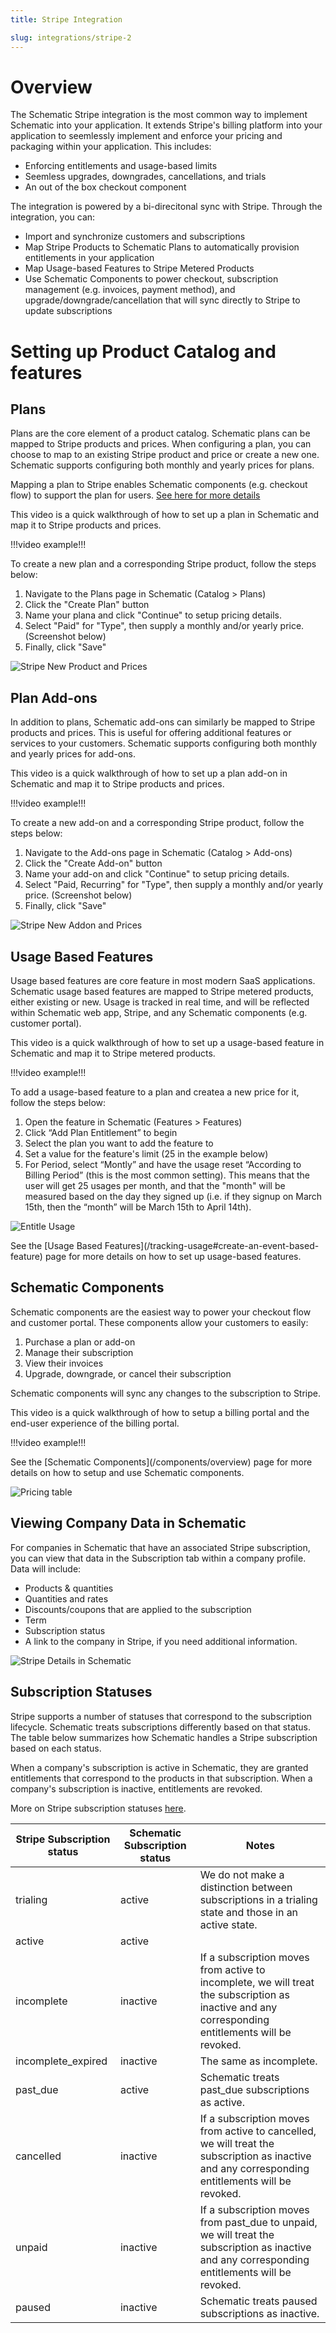 ```yaml
---
title: Stripe Integration

slug: integrations/stripe-2
---
```


# Overview

The Schematic Stripe integration is the most common way to implement Schematic into your application. It extends Stripe's billing platform into your application to seemlessly implement and enforce your pricing and packaging within your application. This includes: 

- Enforcing entitlements and usage-based limits
- Seemless upgrades, downgrades, cancellations, and trials
- An out of the box checkout component

The integration is powered by a bi-direcitonal sync with Stripe. Through the integration, you can:

- Import and synchronize customers and subscriptions 
- Map Stripe Products to Schematic Plans to automatically provision entitlements in your application
- Map Usage-based Features to Stripe Metered Products
- Use Schematic Components to power checkout, subscription management (e.g. invoices, payment method), and upgrade/downgrade/cancellation that will sync directly to Stripe to update subscriptions

# Setting up Product Catalog and features

## Plans

Plans are the core element of a product catalog. Schematic plans can be mapped to Stripe products and prices. When configuring a plan, you can choose to map to an existing Stripe product and price or create a new one. Schematic supports configuring both monthly and yearly prices for plans.

Mapping a plan to Stripe enables Schematic components (e.g. checkout flow) to support the plan for users. [See here for more details](#schematic-components)

This video is a quick walkthrough of how to set up a plan in Schematic and map it to Stripe products and prices.

!!!video example!!!

To create a new plan and a corresponding Stripe product, follow the steps below:
1. Navigate to the Plans page in Schematic (Catalog > Plans)
2. Click the "Create Plan" button
3. Name your plana and click "Continue" to setup pricing details.
4. Select "Paid" for "Type", then supply a monthly and/or yearly price. (Screenshot below)
5. Finally, click "Save"

![Stripe New Product and Prices](../../assets/images/stripe/stripe-new-product-prices.png)

## Plan Add-ons

In addition to plans, Schematic add-ons can similarly be mapped to Stripe products and prices. This is useful for offering additional features or services to your customers. Schematic supports configuring both monthly and yearly prices for add-ons.

This video is a quick walkthrough of how to set up a plan add-on in Schematic and map it to Stripe products and prices.

!!!video example!!!

To create a new add-on and a corresponding Stripe product, follow the steps below:
1. Navigate to the Add-ons page in Schematic (Catalog > Add-ons)
2. Click the "Create Add-on" button
3. Name your add-on and click "Continue" to setup pricing details.
4. Select "Paid, Recurring" for "Type", then supply a monthly and/or yearly price. (Screenshot below)
5. Finally, click "Save"

![Stripe New Addon and Prices](../../assets/images/stripe/stripe-new-addon.png)

## Usage Based Features

Usage based features are core feature in most modern SaaS applications. Schematic usage based features are mapped to Stripe metered products, either existing or new. Usage is tracked in real time, and will be reflected within Schematic web app, Stripe, and any Schematic components (e.g. customer portal). 

This video is a quick walkthrough of how to set up a usage-based feature in Schematic and map it to Stripe metered products.

!!!video example!!!

To add a usage-based feature to a plan and createa a new price for it, follow the steps below:
1. Open the feature in Schematic (Features > Features)
2. Click “Add Plan Entitlement” to begin
3. Select the plan you want to add the feature to
4. Set a value for the feature's limit (25 in the example below)
5. For Period, select “Montly” and have the usage reset “According to Billing Period” (this is the most common setting). This means that the user will get 25 usages per month, and that the "month" will be measured based on the day they signed up (i.e. if they signup on March 15th, then the “month” will be March 15th to April 14th).

![Entitle Usage](../../assets/images/quickstart/quickstart-tracking-usage-4.png)

<Info>
See the [Usage Based Features](/tracking-usage#create-an-event-based-feature) page for more details on how to set up usage-based features.
</Info>

## Schematic Components

Schematic components are the easiest way to power your checkout flow and customer portal. These components allow your customers to easily:

1. Purchase a plan or add-on
2. Manage their subscription
3. View their invoices
5. Upgrade, downgrade, or cancel their subscription

Schematic components will sync any changes to the subscription to Stripe.

This video is a quick walkthrough of how to setup a billing portal and the end-user experience of the billing portal.

!!!video example!!!

<Info>
See the [Schematic Components](/components/overview) page for more details on how to setup and use Schematic components.
</Info>

![Pricing table](../../assets/images/components/components-pricing-table.png)

## Viewing Company Data in Schematic

For companies in Schematic that have an associated Stripe subscription, you can view that data in the Subscription tab within a company profile. Data will include:

- Products & quantities
- Quantities and rates
- Discounts/coupons that are applied to the subscription
- Term
- Subscription status
- A link to the company in Stripe, if you need additional information.


![Stripe Details in Schematic](../../assets/images/stripe/stripe-subscription-view-2.png)

## Subscription Statuses

Stripe supports a number of statuses that correspond to the subscription lifecycle. Schematic treats subscriptions differently based on that status. The table below summarizes how Schematic handles a Stripe subscription based on each status.

When a company's subscription is active in Schematic, they are granted entitlements that correspond to the products in that subscription. When a company's subscription is inactive, entitlements are revoked.

More on Stripe subscription statuses [here](https://docs.stripe.com/billing/subscriptions/overview#subscription-statuses).

| **Stripe Subscription status** | **Schematic Subscription status** | **Notes** |
| --- | --- | --- |
| trialing | active | We do not make a distinction between subscriptions in a trialing state and those in an active state. |
| active | active |  |
| incomplete | inactive | If a subscription moves from active to incomplete, we will treat the subscription as inactive and any corresponding entitlements will be revoked. |
| incomplete_expired | inactive | The same as incomplete. |
| past_due | active | Schematic treats past_due subscriptions as active. |
| cancelled | inactive | If a subscription moves from active to cancelled, we will treat the subscription as inactive and any corresponding entitlements will be revoked. |
| unpaid | inactive | If a subscription moves from past_due to unpaid, we will treat the subscription as inactive and any corresponding entitlements will be revoked. |
| paused | inactive | Schematic treats paused subscriptions as inactive. |
